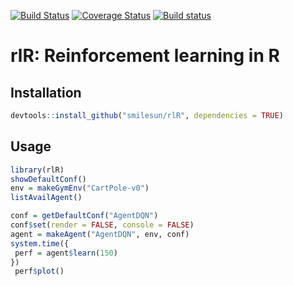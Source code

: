 [![Build Status](https://travis-ci.com/smilesun/rlR.svg?branch=master)](https://travis-ci.com/smilesun/rlR)
[![Coverage Status](https://coveralls.io/repos/github/smilesun/rlR/badge.svg?branch=master)](https://coveralls.io/github/smilesun/rlR?branch=master)
[![Build status](https://ci.appveyor.com/api/projects/status/d0oyb358bh3e8r7r?svg=true)](https://ci.appveyor.com/project/smilesun/rlr)




# rlR: Reinforcement learning in R

## Installation
```r
devtools::install_github("smilesun/rlR", dependencies = TRUE)
```

## Usage
```r
library(rlR)
showDefaultConf()
env = makeGymEnv("CartPole-v0")
listAvailAgent()
```

```r
conf = getDefaultConf("AgentDQN")
conf$set(render = FALSE, console = FALSE)
agent = makeAgent("AgentDQN", env, conf)
system.time({
 perf = agent$learn(150)
})
 perf$plot()
```

